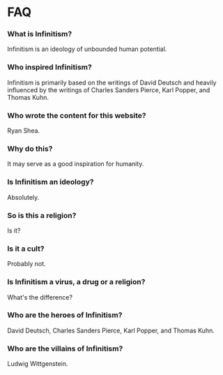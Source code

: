 # FAQ

### What is Infinitism?

Infinitism is an ideology of unbounded human potential.

### Who inspired Infinitism?

Infinitism is primarily based on the writings of David Deutsch and heavily influenced by the writings of Charles Sanders Pierce, Karl Popper, and Thomas Kuhn.

### Who wrote the content for this website?

Ryan Shea.

### Why do this?

It may serve as a good inspiration for humanity.

### Is Infinitism an ideology?

Absolutely.

### So is this a religion?

Is it?

### Is it a cult?

Probably not.

### Is Infinitism a virus, a drug or a religion?

What's the difference?

### Who are the heroes of Infinitism?

David Deutsch, Charles Sanders Pierce, Karl Popper, and Thomas Kuhn.

### Who are the villains of Infinitism?

Ludwig Wittgenstein.
